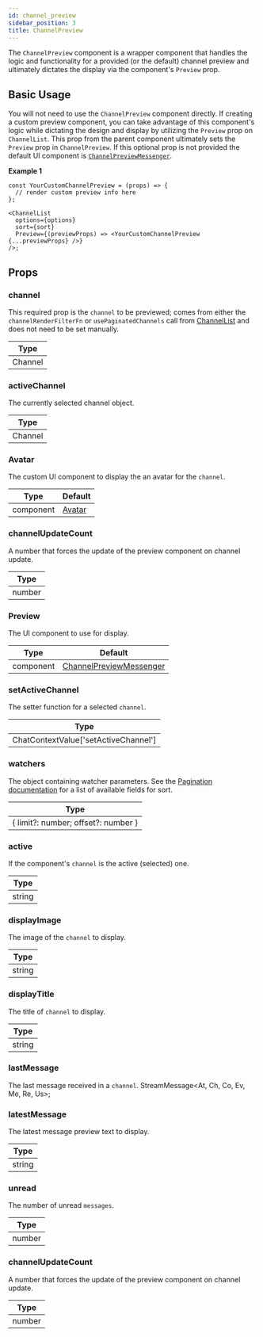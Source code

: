```yaml
---
id: channel_preview
sidebar_position: 3
title: ChannelPreview
---
```


The `ChannelPreview` component is a wrapper component that handles the logic and functionality for a provided (or the default) channel preview and ultimately dictates the display via the component's `Preview` prop.

## Basic Usage

You will not need to use the `ChannelPreview` component directly. If creating a custom preview component, you can take advantage of this component's logic while dictating the design and display by utilizing the `Preview` prop on `ChannelList`.
This prop from the parent component ultimately sets the `Preview` prop in `ChannelPreview`. If this optional prop is not provided the default UI component is
[`ChannelPreviewMessenger`](https://github.com/GetStream/stream-chat-react/blob/master/src/components/ChannelPreview/ChannelPreviewMessenger.tsx).

**Example 1**

```tsx
const YourCustomChannelPreview = (props) => {
  // render custom preview info here
};

<ChannelList
  options={options}
  sort={sort}
  Preview={(previewProps) => <YourCustomChannelPreview {...previewProps} />}
/>;
```

## Props

### channel

This required prop is the `channel` to be previewed; comes from either the `channelRenderFilterFn` or `usePaginatedChannels` call from
[ChannelList](https://github.com/GetStream/stream-chat-react/blob/master/src/components/ChannelList/ChannelList.tsx) and does not need to be set manually.

| Type    |
| ------- |
| Channel |

### activeChannel

The currently selected channel object.

| Type    |
| ------- |
| Channel |

### Avatar

The custom UI component to display the an avatar for the `channel`.

| Type      | Default                                                                                               |
| --------- | ----------------------------------------------------------------------------------------------------- |
| component | [Avatar](https://github.com/GetStream/stream-chat-react/blob/master/src/components/Avatar/Avatar.tsx) |

### channelUpdateCount

A number that forces the update of the preview component on channel update.

| Type   |
| ------ |
| number |

### Preview

The UI component to use for display.

| Type      | Default                                                                                                                                         |
| --------- | ----------------------------------------------------------------------------------------------------------------------------------------------- |
| component | [ChannelPreviewMessenger](https://github.com/GetStream/stream-chat-react/blob/master/src/components/ChannelPreview/ChannelPreviewMessenger.tsx) |

### setActiveChannel

The setter function for a selected `channel`.

| Type                                 |
| ------------------------------------ |
| ChatContextValue['setActiveChannel'] |

### watchers

The object containing watcher parameters. See the [Pagination documentation](https://getstream.io/chat/docs/react/channel_pagination/?language=js) for a list of available fields for sort.

| Type                                |
| ----------------------------------- |
| { limit?: number; offset?: number } |

### active

If the component's `channel` is the active (selected) one.

| Type   |
| ------ |
| string |

### displayImage

The image of the `channel` to display.

| Type   |
| ------ |
| string |

### displayTitle

The title of `channel` to display.

| Type   |
| ------ |
| string |

### lastMessage

The last message received in a `channel`.
StreamMessage<At, Ch, Co, Ev, Me, Re, Us>;

### latestMessage

The latest message preview text to display.

| Type   |
| ------ |
| string |

### unread

The number of unread `messages`.

| Type   |
| ------ |
| number |

### channelUpdateCount

A number that forces the update of the preview component on channel update.

| Type   |
| ------ |
| number |
